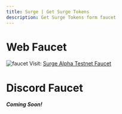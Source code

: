 ```yaml
---
title: Surge | Get Surge Tokens
description: Get Surge Tokens form faucet
---
```


# Web Faucet

<img
  src="/assets/faucet.png"
  alt="faucet"
  className="max-w-[500px] border border-gray-100 shadow-lg"
/>
Visit: [Surge Alpha Testnet Faucet]( https://faucet-alphatestnet.surge.dev/)

# Discord Faucet

**_Coming Soon!_**

